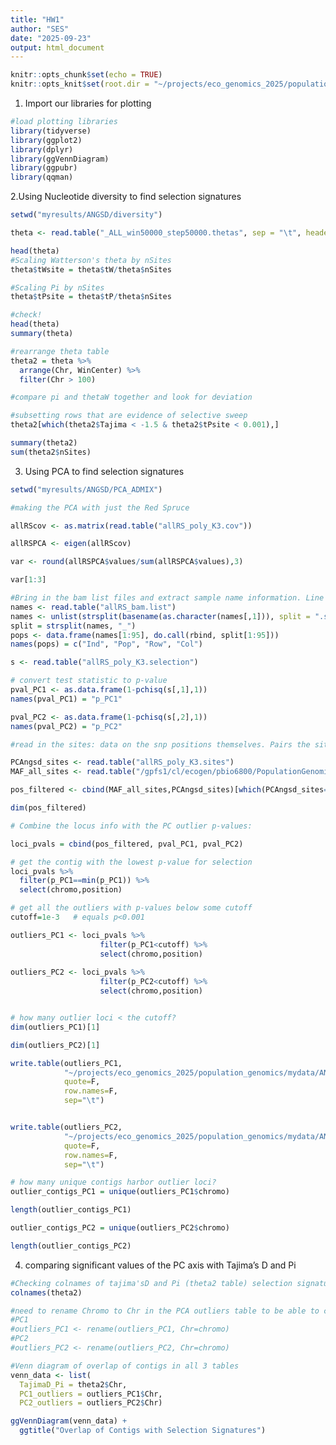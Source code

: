 ```yaml
---
title: "HW1"
author: "SES"
date: "2025-09-23"
output: html_document
---
```


```r
knitr::opts_chunk$set(echo = TRUE)
knitr::opts_knit$set(root.dir = "~/projects/eco_genomics_2025/population_genomics")
```

1. Import our libraries for plotting 
```r
#load plotting libraries 
library(tidyverse)
library(ggplot2)
library(dplyr)
library(ggVennDiagram)
library(ggpubr)
library(qqman)
```
2.Using Nucleotide diversity to find selection signatures
```r
setwd("myresults/ANGSD/diversity")

theta <- read.table("_ALL_win50000_step50000.thetas", sep = "\t", header = T)

head(theta)
#Scaling Watterson's theta by nSites
theta$tWsite = theta$tW/theta$nSites 

#Scaling Pi by nSites
theta$tPsite = theta$tP/theta$nSites 

#check!
head(theta)
summary(theta)

#rearrange theta table 
theta2 = theta %>% 
  arrange(Chr, WinCenter) %>%
  filter(Chr > 100)

#compare pi and thetaW together and look for deviation 

#subsetting rows that are evidence of selective sweep
theta2[which(theta2$Tajima < -1.5 & theta2$tPsite < 0.001),]

summary(theta2)
sum(theta2$nSites)

```

3. Using PCA to find selection signatures 
```r
setwd("myresults/ANGSD/PCA_ADMIX")

#making the PCA with just the Red Spruce 

allRScov <- as.matrix(read.table("allRS_poly_K3.cov"))

allRSPCA <- eigen(allRScov)

var <- round(allRSPCA$values/sum(allRSPCA$values),3)

var[1:3]

#Bring in the bam list files and extract sample name information. Line 40 is the data frame with the list of names. The last number is the number of samples (1-95)
names <- read.table("allRS_bam.list")
names <- unlist(strsplit(basename(as.character(names[,1])), split = ".sorted.rmdup.bam"))
split = strsplit(names, "_")
pops <- data.frame(names[1:95], do.call(rbind, split[1:95]))
names(pops) = c("Ind", "Pop", "Row", "Col")

s <- read.table("allRS_poly_K3.selection")

# convert test statistic to p-value
pval_PC1 <- as.data.frame(1-pchisq(s[,1],1))
names(pval_PC1) = "p_PC1"

pval_PC2 <- as.data.frame(1-pchisq(s[,2],1))
names(pval_PC2) = "p_PC2"

#read in the sites: data on the snp positions themselves. Pairs the site information with sites that were selected for analysis in the outlier test.

PCAngsd_sites <- read.table("allRS_poly_K3.sites")
MAF_all_sites <- read.table("/gpfs1/cl/ecogen/pbio6800/PopulationGenomics/ANGSD/allRS_poly.mafs.gz", header=T)

pos_filtered <- cbind(MAF_all_sites,PCAngsd_sites)[which(PCAngsd_sites==1),]

dim(pos_filtered)

# Combine the locus info with the PC outlier p-values:

loci_pvals = cbind(pos_filtered, pval_PC1, pval_PC2)

# get the contig with the lowest p-value for selection
loci_pvals %>%
  filter(p_PC1==min(p_PC1)) %>%
  select(chromo,position)

# get all the outliers with p-values below some cutoff
cutoff=1e-3   # equals p<0.001

outliers_PC1 <- loci_pvals %>%
                    filter(p_PC1<cutoff) %>%
                    select(chromo,position)
                    
outliers_PC2 <- loci_pvals %>%
                    filter(p_PC2<cutoff) %>%
                    select(chromo,position)


# how many outlier loci < the cutoff?
dim(outliers_PC1)[1]

dim(outliers_PC2)[1]

write.table(outliers_PC1,
            "~/projects/eco_genomics_2025/population_genomics/mydata/ANGSD/outliers_PC1_RS",
            quote=F,
            row.names=F,
            sep="\t")


write.table(outliers_PC2,
            "~/projects/eco_genomics_2025/population_genomics/mydata/ANGSD/outliers_PC1_RS",
            quote=F,
            row.names=F,
            sep="\t")

# how many unique contigs harbor outlier loci?
outlier_contigs_PC1 = unique(outliers_PC1$chromo)

length(outlier_contigs_PC1)

outlier_contigs_PC2 = unique(outliers_PC2$chromo)

length(outlier_contigs_PC2)
```
4. comparing significant values of the PC axis with Tajima's D and Pi 
```r
#Checking colnames of tajima'sD and Pi (theta2 table) selection signatures
colnames(theta2)

#need to rename Chromo to Chr in the PCA outliers table to be able to compare the 3 tables 
#PC1
#outliers_PC1 <- rename(outliers_PC1, Chr=chromo)
#PC2
#outliers_PC2 <- rename(outliers_PC2, Chr=chromo)

#Venn diagram of overlap of contigs in all 3 tables
venn_data <- list( 
  TajimaD_Pi = theta2$Chr, 
  PC1_outliers = outliers_PC1$Chr, 
  PC2_outliers = outliers_PC2$Chr)

ggVennDiagram(venn_data) + 
  ggtitle("Overlap of Contigs with Selection Signatures")
  
```

